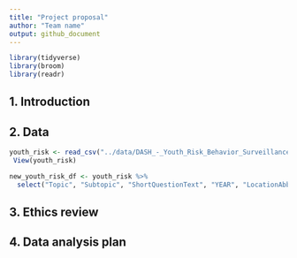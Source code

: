 ```yaml
---
title: "Project proposal"
author: "Team name"
output: github_document
---
```


```r
library(tidyverse)
library(broom)
library(readr)

```

## 1. Introduction



## 2. Data

```r
youth_risk <- read_csv("../data/DASH_-_Youth_Risk_Behavior_Surveillance_System__YRBSS___High_School____Including_Sexual_Orientation_20240202.csv")
 View(youth_risk)

```

```r
new_youth_risk_df <- youth_risk %>% 
  select("Topic", "Subtopic", "ShortQuestionText", "YEAR", "LocationAbbr", "Greater_Risk_Question", "Description", "Lesser_Risk_Question", "Sample_Size", "Sex", "Race", "Grade", "SexualIdentity", "SexOfSexualContacts")
```



## 3. Ethics review

## 4. Data analysis plan



